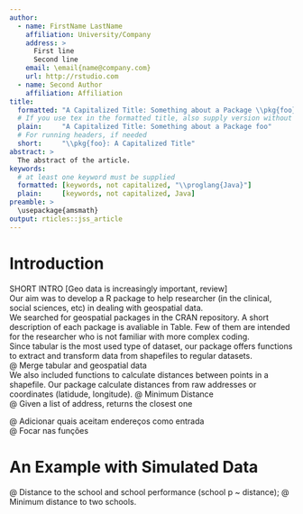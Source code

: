 ```yaml
---
author:
  - name: FirstName LastName
    affiliation: University/Company
    address: >
      First line
      Second line
    email: \email{name@company.com}
    url: http://rstudio.com
  - name: Second Author
    affiliation: Affiliation
title:
  formatted: "A Capitalized Title: Something about a Package \\pkg{foo}"
  # If you use tex in the formatted title, also supply version without
  plain:     "A Capitalized Title: Something about a Package foo"
  # For running headers, if needed
  short:     "\\pkg{foo}: A Capitalized Title"
abstract: >
  The abstract of the article.
keywords:
  # at least one keyword must be supplied
  formatted: [keywords, not capitalized, "\\proglang{Java}"]
  plain:     [keywords, not capitalized, Java]
preamble: >
  \usepackage{amsmath}
output: rticles::jss_article
---
```


# Introduction

SHORT INTRO [Geo data is increasingly important, review]  
Our aim was to develop a R package to help researcher (in the clinical, social sciences, etc) in dealing with geospatial data.  
We searched for geospatial packages in the CRAN repository. A short description of each package is avaliable in Table\ref{table1}. Few of them are intended for the researcher who is not familiar with more complex coding.  
Since tabular is the most used type of dataset, our package offers functions to extract and transform data from shapefiles to regular datasets.  
@ Merge tabular and geospatial data  
We also included functions to calculate distances between points in a shapefile. Our package calculate distances from raw addresses or coordinates (latidude, longitude).
@ Minimum Distance  
@ Given a list of address, returns the closest one



\begin{table}[h]
\begin{tabular}{|l|l|}
\hline
\textbf{Package} & \textbf{Description} \\ \hline
APfun & Utilities for handling shapefiles and polygons (merge, etc.) \\ \hline
aspace & \vbox{\hbox{\strut Centrographic statistics, computational geometry, and home}\hbox{\strut range ecology for exploring human activities in cities}} \\ \hline
bbo & Geographical distribution of biological organisms \\ \hline
biogeo & Conversion of standards and units, outliers and error detection \\ \hline
BPEC & DNA Analysis of clusters and migration patterns using mitochondrial DNA \\ \hline
btb & Kernel density estimator for urban environment with geolocal data \\ \hline
ClustGeo & Hierarchical clustering with Ward criterion for geolocal data \\ \hline
gcKrig & Geospatial analysis with gaussian copulas \\ \hline
gdalUtils & Utilities for gdal (Geospatial Data Abstraction Library)  \\ \hline
gdistance & Routes and distances in heterogeneous spaces using grids \\ \hline
gear & Statistical methods for spatial analysis (e.g. glm) \\ \hline
geoaxe & Cuts 'geospatial' objects into disjoint areas \\ \hline
geoBayes & Bayesian analysis with geographical data \\ \hline
GeoBoxplot & Boxplot for geospatial plots  \\ \hline
geoCount & Generalized spatial models for count data \\ \hline
geodist & High performance geodesical distances  \\ \hline
geofacet & Creates grid of plots in ggplot following the contour of a map  \\ \hline
geofd & Kriging methods for predictiong of spatially dependet curves. \\ \hline
geoGAM & Spatial prediction using complex models  \\ \hline
geomerge & Merges rasters, polygons and points \\ \hline
geoR & Complete framework for geospatial analysis \\ \hline
geoRglm & geoR extension for generalized linear models  \\ \hline
georob & Linear models with spatially correlated errors and cross-validation  \\ \hline
georob & Functions for dealing with linear models with spatially correlated errors  \\ \hline
geospacom & Calculate distance matrix from shapefiles \\ \hline
geospt & Network measures, variogram  \\ \hline
geosptdb & Geostatistical analysis of spatial data \\ \hline
geostatsp & Geostatistical Analysis, satial sampling networks \\ \hline
geotools & Functions for dealing with postal codes; distances between two coordinates \\ \hline
geotoolsR & Bootstraping methods for geostatistics \\ \hline
geozoning & Zoning \\ \hline
Gmedian & Estimation of the geometric median, k-Gmedian clustering, PCA \\ \hline
gstat & Spatial and Spatio-Temporal geostatistical modelling, prediction and simulation \\ \hline
GWLelast & Geographically weighted logistic elastic net regression \\ \hline
gwrr & Geographically weighted regression \\ \hline
krige & Kriging models for geographical point-referenced data \\ \hline
mapStats & Calculation and visualization of survey data \\ \hline
nngeo & K-nearest neighboor (Clustering) for spatial data \\ \hline
pointdensityP & Point density for geospatial data \\ \hline
ramps & Bayesian geostatistical modeling of Gaussian processes \\ \hline
revgeo & Reverse geocode with APIs \\ \hline
rgdal & Bindings for the 'Geospatial' Data Abstraction Library (GDAL) \\ \hline
sgeostat & Functions for variogram estimation, variogram fitting, kriging, plotting \\ \hline
spcosa & Spatial coverage sampling and random sampling, clustering \\ \hline
vapour & Binding for GDAL \\ \hline
georob & Methods for fitting linear models with spatially correlated errors \\ \hline
geospacom DW & Distance matrix from shape files \\ \hline
geoSpectral DW & Functions for dealing with geo-spectral data \\ \hline
\label{table1}
\end{tabular}
\end{table}  

@ Adicionar quais aceitam endereços como entrada  
@ Focar nas funções

# An Example with Simulated Data

@ Distance to the school and school performance (school p ~ distance);
@ Minimum distance to two schools.
